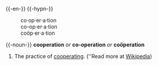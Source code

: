 {{-en-}}
{{-hypn-}}
:co&#8231;op&#8231;er&#8231;a&#8231;tion
:co-op&#8231;er&#8231;a&#8231;tion
:coöp&#8231;er&#8231;a&#8231;tion
{{-noun-}}
'''cooperation''' ''or'' '''co-operation''' ''or'' '''coöperation'''
# The practice of [[cooperating]]. (''Read more at [[w:co-operation|Wikipedia]])